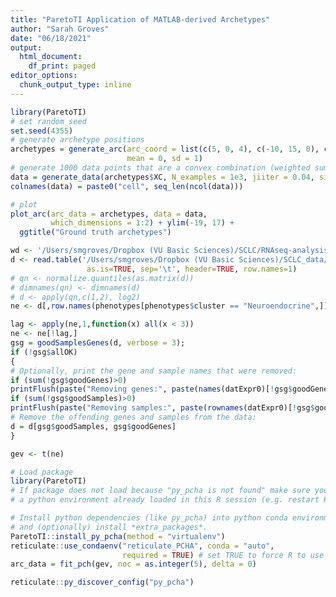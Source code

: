 ```yaml
---
title: "ParetoTI Application of MATLAB-derived Archetypes"
author: "Sarah Groves"
date: "06/18/2021"
output:
  html_document:
    df_print: paged
editor_options:
  chunk_output_type: inline
---
```


```r
library(ParetoTI)
# set random seed
set.seed(4355)
# generate archetype positions
archetypes = generate_arc(arc_coord = list(c(5, 0, 4), c(-10, 15, 0), c(-30, -20, -5)),
                          mean = 0, sd = 1)
# generate 1000 data points that are a convex combination (weighted sum) of archetypes
data = generate_data(archetypes$XC, N_examples = 1e3, jiiter = 0.04, size = 0.99)
colnames(data) = paste0("cell", seq_len(ncol(data)))

# plot
plot_arc(arc_data = archetypes, data = data,
         which_dimensions = 1:2) + ylim(-19, 17) +
  ggtitle("Ground truth archetypes")

```

```r
wd <- '/Users/smgroves/Dropbox (VU Basic Sciences)/SCLC/RNAseq-analysis/WGCNA-analysis'
d <- read.table('/Users/smgroves/Dropbox (VU Basic Sciences)/SCLC_data/airway_epithelium/trachea_10x_log2TPM.txt',
                 as.is=TRUE, sep='\t', header=TRUE, row.names=1)
# qn <- normalize.quantiles(as.matrix(d))
# dimnames(qn) <- dimnames(d)
# d <- apply(qn,c(1,2), log2)
ne <- d[,row.names(phenotypes[phenotypes$cluster == "Neuroendocrine",])]

lag <- apply(ne,1,function(x) all(x < 3))
ne <- ne[!lag,]
gsg = goodSamplesGenes(d, verbose = 3);
if (!gsg$allOK)
{
# Optionally, print the gene and sample names that were removed:
if (sum(!gsg$goodGenes)>0)
printFlush(paste("Removing genes:", paste(names(datExpr0)[!gsg$goodGenes], collapse = ", ")));
if (sum(!gsg$goodSamples)>0)
printFlush(paste("Removing samples:", paste(rownames(datExpr0)[!gsg$goodSamples], collapse = ", ")));
# Remove the offending genes and samples from the data:
d = d[gsg$goodSamples, gsg$goodGenes]
}

gev <- t(ne)
```

```r
# Load package
library(ParetoTI)
# If package does not load because "py_pcha is not found" make sure you do not have
# a python environment already loaded in this R session (e.g. restart R and try loading again).

# Install python dependencies (like py_pcha) into python conda environment,
# and (optionally) install *extra_packages*.
ParetoTI::install_py_pcha(method = "virtualenv")
reticulate::use_condaenv("reticulate_PCHA", conda = "auto",
                         required = TRUE) # set TRUE to force R to use reticulate_PCHA
arc_data = fit_pch(gev, noc = as.integer(5), delta = 0)

reticulate::py_discover_config("py_pcha")
```


